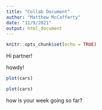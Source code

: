 ```yaml
---
title: "Collab Document"
author: "Matthew McCafferty"
date: "11/9/2021"
output: html_document
---
```


```r
knitr::opts_chunk$set(echo = TRUE)
```

Hi partner!

howdy!

```r
plot(cars)
```


```r
plot(cars)
```

how is your week going so far?
